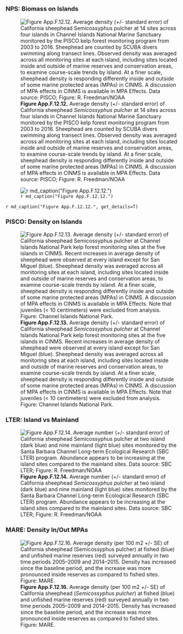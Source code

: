## {.tabset}

### NPS: Biomass on Islands 

![**Figure App.F.12.12.** Average density (+/- standard error) of California sheephead _Semicossyphus pulcher_ at 14 sites across four islands in Channel Islands National Marine Sanctuary monitored by the PISCO kelp forest monitoring program from 2003 to 2016. Sheephead are counted by SCUBA divers swimming along transect lines. Observed density was averaged across all monitoring sites at each island, including sites located inside and outside of marine reserves and conservation areas, to examine course-scale trends by island. At a finer scale, sheephead density is responding differently inside and outside of some marine protected areas (MPAs) in CINMS. A discussion of MPA effects in CINMS is available in MPA Effects. Data source: PISCO; Figure: R. Freedman/NOAA](../img/cinms_cr/App.F.12.12.sheephead_PISCO.jpg)

![`r md_caption("Figure App.F.12.12.")`](../img/cinms_cr/App.F.12.12.jpg)

`r md_caption("Figure App.F.12.12.", get_details=T)`

### PISCO: Density on Islands

![**Figure App.F.12.13.** Average density (+/- standard error) of California sheephead _Semicossyphus pulcher_ at Channel Islands National Park kelp forest monitoring sites at the five islands in CINMS. Recent increases in average density of sheephead were observed at every island except for San Miguel (blue). Sheephead density was averaged across all monitoring sites at each island, including sites located inside and outside of marine reserves and conservation areas, to examine course-scale trends by island. At a finer scale, sheephead density is responding differently inside and outside of some marine protected areas (MPAs) in CINMS. A discussion of MPA effects in CINMS is available in MPA Effects. Note that juveniles (< 10 centimeters) were excluded from analysis. Figure: Channel Islands National Park.](../img/cinms_cr/App.F.12.13.Semicossyphus_pulcher_CINP.jpg)

### LTER: Island vs Mainland

![**Figure App.F.12.14.** Average number (+/- standard error) of California sheephead _Semicossyphus pulcher_ at two island (dark blue) and nine mainland (light blue) sites monitored by the Santa Barbara Channel Long-term Ecological Research (SBC LTER) program. Abundance appears to be increasing at the island sites compared to the mainland sites. Data source: SBC LTER; Figure: R. Freedman/NOAA](../img/cinms_cr/App.F.12.14.Sheephead_LTER.jpg)

### MARE: Density In/Out MPAs

![**Figure App.F.12.16.** Average density (per 100 m2 +/- SE) of California sheephead (_Semicossyphus pulcher_) at fished (blue) and unfished marine reserves (red) surveyed annually in two time periods 2005–2009 and 2014–2015. Density has increased since the baseline period, and the increase was more pronounced inside reserves as compared to fished sites. Figure: MARE.](../img/cinms_cr/App.F.12.16.sheephead_MARE.jpg)

 